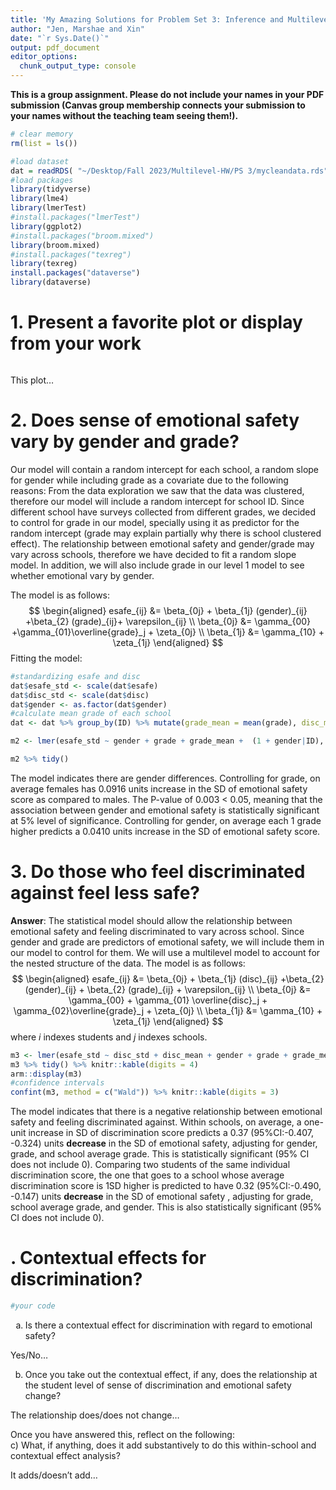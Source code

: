 ```yaml
---
title: 'My Amazing Solutions for Problem Set 3: Inference and Multilevel Modeling'
author: "Jen, Marshae and Xin"
date: "`r Sys.Date()`"
output: pdf_document
editor_options: 
  chunk_output_type: console
---
```


**This is a group assignment. Please do not include your names in your PDF submission (Canvas group membership connects your submission to your names without the teaching team seeing them!).**

\begin{center}
\huge ~ The Problems ~
\end{center}

```r
# clear memory
rm(list = ls())

#load dataset 
dat = readRDS( "~/Desktop/Fall 2023/Multilevel-HW/PS 3/mycleandata.rds" )
#load packages
library(tidyverse)
library(lme4)
library(lmerTest)
#install.packages("lmerTest")
library(ggplot2)
#install.packages("broom.mixed")
library(broom.mixed)
#install.packages("texreg")
library(texreg)
install.packages("dataverse")
library(dataverse)
```

1. Present a favorite plot or display from your work
====================================================================== 
 
```r

```

This plot... 

\newpage

2. Does sense of emotional safety vary by gender and grade?
======================================================================
Our model will contain a random intercept for each school, a random slope for gender while including grade as a covariate due to the following reasons: 
From the data exploration we saw that the data was clustered, therefore our model will include a random intercept for school ID. Since different school have surveys collected from different grades, we decided to control for grade in our model, specially using it as predictor for the random intercept (grade may explain partially why there is school clustered effect). The relationship between emotional safety and gender/grade may vary across schools, therefore we have decided to fit a random slope model. In addition, we will also include grade in our level 1 model to see whether emotional vary by gender. 

The model is as follows:
$$
\begin{aligned}
esafe_{ij} &= \beta_{0j} + \beta_{1j} (gender)_{ij} +\beta_{2} (grade)_{ij}+ \varepsilon_{ij} \\
\beta_{0j} &= \gamma_{00} +\gamma_{01}\overline{grade}_j + \zeta_{0j} \\
\beta_{1j} &= \gamma_{10} + \zeta_{1j}
\end{aligned}
$$
Fitting the model: 
```r
#standardizing esafe and disc
dat$esafe_std <- scale(dat$esafe)
dat$disc_std <- scale(dat$disc)
dat$gender <- as.factor(dat$gender)
#calculate mean grade of each school 
dat <- dat %>% group_by(ID) %>% mutate(grade_mean = mean(grade), disc_mean = mean(disc)) 

m2 <- lmer(esafe_std ~ gender + grade + grade_mean +  (1 + gender|ID), dat)

m2 %>% tidy()
```
The model indicates there are gender differences. Controlling for grade, on average females has 0.0916 units increase in the SD of emotional safety score as compared to males. The P-value of 0.003 < 0.05, meaning that the association between gender and emotional safety is statistically significant at 5% level of significance. Controlling for gender, on average each 1 grade higher predicts a 0.0410 units increase in the SD of emotional safety score.

\newpage

3. Do those who feel discriminated against feel less safe?
======================================================================
**Answer**: The statistical model should allow the relationship between emotional safety and feeling discriminated to vary across school. Since gender and grade are predictors of emotional safety, we will include them in our model to control for them.
We will use a multilevel model to account for the nested structure of the data.
The model is as follows:
$$
\begin{aligned}
esafe_{ij} &= \beta_{0j} + \beta_{1j} (disc)_{ij} +\beta_{2} (gender)_{ij} + \beta_{2} (grade)_{ij} + \varepsilon_{ij} \\
\beta_{0j} &= \gamma_{00} + \gamma_{01} \overline{disc}_j + \gamma_{02}\overline{grade}_j + \zeta_{0j} \\
\beta_{1j} &= \gamma_{10} + \zeta_{1j}
\end{aligned}
$$
where $i$ indexes students and $j$ indexes schools.
```r
m3 <- lmer(esafe_std ~ disc_std + disc_mean + gender + grade + grade_mean + (1 + disc_std|ID), dat)
m3 %>% tidy() %>% knitr::kable(digits = 4)
arm::display(m3)
#confidence intervals 
confint(m3, method = c("Wald")) %>% knitr::kable(digits = 3)
```
The model indicates that there is a negative relationship between emotional safety and feeling discriminated against.
Within schools, on average, a one-unit increase in SD of discrimination score predicts a 0.37 (95%CI:-0.407, -0.324) units **decrease** in the SD of emotional safety, adjusting for gender, grade, and school average grade. This is statistically significant (95% CI does not include 0).
Comparing two students of the same individual discrimination score, the one that goes to a school whose average discrimination score is 1SD higher is predicted to have 0.32 (95%CI:-0.490, -0.147) units **decrease** in the SD of emotional safety , adjusting for grade, school average grade, and gender. This is also statistically significant (95% CI does not include 0).

\newpage	
4. Contextual effects for discrimination?
======================================================================
``` r
#your code
``` 

a) Is there a contextual effect for discrimination with regard to emotional safety?  

Yes/No...

b) Once you take out the contextual effect, if any, does the relationship at the student level of sense of discrimination and emotional safety change?  

The relationship does/does not change... 


Once you have answered this, reflect on the following:  
c) What, if anything, does it add substantively to do this within-school and contextual effect analysis?  

It adds/doesn't add...


